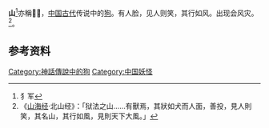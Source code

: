 '''山{{僻字|𤟤|犭军}}'''<ref>犭军</ref>亦稱'''𤟤子'''，[[中国古代|中国古代]]传说中的[[狗|狗]]。有人脸，见人则笑，其行如风。出现会风灾。<ref>《[[山海经|山海经]]·北山经》：「狱法之山……有獸焉，其狀如犬而人面，善投，見人則笑，其名山{{僻字|𤟤|犭军}}，其行如風，見則天下大風。」</ref>。

==参考资料==
{{reflist}}

[[Category:神話傳說中的狗|Category:神話傳說中的狗]]
[[Category:中国妖怪|Category:中国妖怪]]